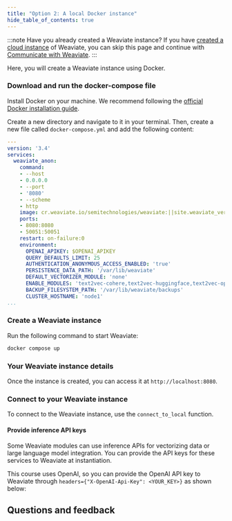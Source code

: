 ```yaml
---
title: "Option 2: A local Docker instance"
hide_table_of_contents: true
---
```



:::note Have you already created a Weaviate instance?
If you have [created a cloud instance](./10_create_wcs.mdx) of Weaviate, you can skip this page and continue with [Communicate with Weaviate](../30_communicate.mdx).
:::

Here, you will create a Weaviate instance using Docker.

### <i class="fa-solid fa-chalkboard"></i> Download and run the docker-compose file

Install Docker on your machine. We recommend following the [official Docker installation guide](https://docs.docker.com/get-docker/).

Create a new directory and navigate to it in your terminal. Then, create a new file called `docker-compose.yml` and add the following content:

```yaml
---
version: '3.4'
services:
  weaviate_anon:
    command:
    - --host
    - 0.0.0.0
    - --port
    - '8080'
    - --scheme
    - http
    image: cr.weaviate.io/semitechnologies/weaviate:||site.weaviate_version||
    ports:
    - 8080:8080
    - 50051:50051
    restart: on-failure:0
    environment:
      OPENAI_APIKEY: $OPENAI_APIKEY
      QUERY_DEFAULTS_LIMIT: 25
      AUTHENTICATION_ANONYMOUS_ACCESS_ENABLED: 'true'
      PERSISTENCE_DATA_PATH: '/var/lib/weaviate'
      DEFAULT_VECTORIZER_MODULE: 'none'
      ENABLE_MODULES: 'text2vec-cohere,text2vec-huggingface,text2vec-openai,generative-openai,generative-cohere'
      BACKUP_FILESYSTEM_PATH: '/var/lib/weaviate/backups'
      CLUSTER_HOSTNAME: 'node1'
...

```

### <i class="fa-solid fa-chalkboard"></i> Create a Weaviate instance

Run the following command to start Weaviate:

```bash
docker compose up
```

### <i class="fa-solid fa-chalkboard"></i> Your Weaviate instance details

Once the instance is created, you can access it at `http://localhost:8080`.

### <i class="fa-solid fa-code"></i> Connect to your Weaviate instance

To connect to the Weaviate instance, use the `connect_to_local` function.

<FilteredTextBlock
  text={PyCode}
  startMarker="# DockerInstantiation"
  endMarker="# END DockerInstantiation"
  language="py"
/>

#### Provide inference API keys

Some Weaviate modules can use inference APIs for vectorizing data or large language model integration. You can provide the API keys for these services to Weaviate at instantiation.

This course uses OpenAI, so you can provide the OpenAI API key to Weaviate through `headers={"X-OpenAI-Api-Key": <YOUR_KEY>}` as shown below:

<FilteredTextBlock
  text={PyCode}
  startMarker="# DockerAPIKeyInstantiation"
  endMarker="# END DockerAPIKeyInstantiation"
  language="py"
/>

## Questions and feedback


<DocsFeedback/>
